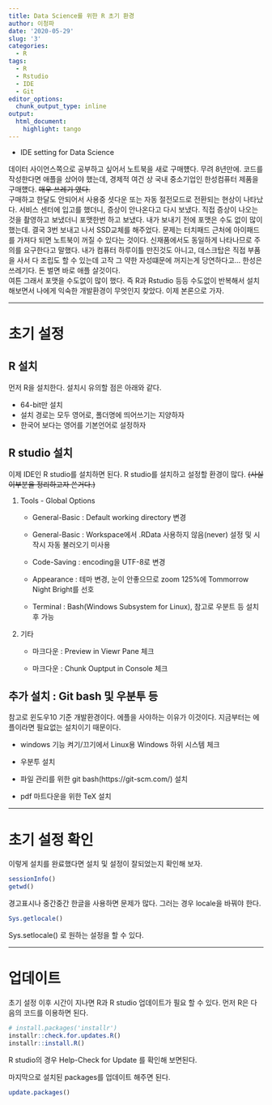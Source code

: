 ```yaml
---
title: Data Science를 위한 R 초기 환경
author: 이청파
date: '2020-05-29'
slug: '3'
categories:
  - R
tags:
  - R
  - Rstudio
  - IDE
  - Git
editor_options: 
  chunk_output_type: inline
output: 
  html_document: 
    highlight: tango
---
```




- IDE setting for Data Science

데이터 사이언스쪽으로 공부하고 싶어서 노트북을 새로 구매헀다. 무려 8년만에. 코드를 작성한다면 애플을 샀어야 했는데, 경제적 여건 상 국내 중소기업인 한성컴퓨터 제품을 구매헀다. ~~매우 쓰레기 였다.~~   
구매하고 한달도 안되어서 사용중 셧다운 또는 자동 절전모드로 전환되는 현상이 나타났다. 서비스 센터에 입고를 했더니, 증상이 안나온다고 다시 보냈다. 직접 증상이 나오는 것을 촬영하고 보냈더니 포맷한번 하고 보냈다. 내가 보내기 전에 포맷은 수도 없이 많이 했는데. 결국 3번 보내고 나서 SSD교체를 해주었다. 문제는 터치패드 근처에 아이패드를 가져다 되면 노트북이 꺼질 수 있다는 것이다. 신재품에서도 동일하게 나타나므로 주의를 요구한다고 말했다. 내가 컴퓨터 하루이틀 만진것도 아니고, 데스크탑은 직접 부품을 사서 다 조립도 할 수 있는데 고작 그 약한 자성떄문에 꺼지는게 당연하다고... 한성은 쓰레기다. 돈 벌면 바로 애플 살것이다.   
여튼 그래서 포맷을 수도없이 많이 했다. 즉 R과 Rstudio 등등 수도없이 반복해서 설치해보면서 나에게 익숙한 개발환경이 무엇인지 찾았다. 이제 본론으로 가자.   

---- 

# 초기 설정 

## R 설치

먼저 R을 설치한다. 설치시 유의할 점은 아래와 같다. 

   * 64-bit만 설치   
   * 설치 경로는 모두 영어로, 폴더명에 띄어쓰기는 지양하자   
   * 한국어 보다는 영어를 기본언어로 설정하자   

## R studio 설치   

이제 IDE인 R studio를 설치하면 된다. R studio를 설치하고 설정할 환경이 많다. ~~(사실 이부분을 정리하고자 쓴거다.)~~

1. Tools - Global Options

   * General-Basic : Default working directory 변경

   * General-Basic : Workspace에서 .RData 사용하지 않음(never) 설정 및 시작시 자동 불러오기 미사용

   * Code-Saving : encoding을 UTF-8로 변경

   * Appearance : 테마 변경,  눈이 안좋으므로 zoom 125%에 Tommorrow Night Bright를 선호

   * Terminal : Bash(Windows Subsystem for Linux), 참고로 우분트 등 설치후 가능

2. 기타

   * 마크다운 : Preview in Viewr Pane 체크

   * 마크다운 : Chunk Ouptput in Console 체크


## 추가 설치  : Git bash 및 우분투 등

참고로 윈도우10 기준 개발환경이다. 에플을 사야하는 이유가 이것이다. 지금부터는 에플이라면 필요없는 설치이기 때문이다.

   * windows 기능 켜기/끄기에서 Linux용 Windows 하위 시스템 체크   

   * 우분투 설치  

   * 파일 관리를 위한 git bash(https://git-scm.com/) 설치   

   * pdf 마트다운을 위한 TeX 설치

---- 

# 초기 설정 확인

이렇게 설치를 완료했다면 설치 및 설정이 잘되었는지 확인해 보자.

```r
sessionInfo()
getwd()
```

경고표시나 중간중간 한글을 사용하면 문제가 많다. 그러는 경우 locale을 바꿔야 한다.
```r
Sys.getlocale()
```

Sys.setlocale() 로 원하는 설정을 할 수 있다.

---- 

# 업데이트

초기 설정 이후 시간이 지나면 R과 R studio 업데이트가 필요 할 수 있다. 먼저 R은 다음의 코드를 이용하면 된다.

```r
# install.packages('installr')
installr::check.for.updates.R()
installr::install.R()
```

R studio의 경우 Help-Check for Update 를 확인해 보면된다. 

마지막으로 설치된 packages를 업데이트 해주면 된다. 

```r
update.packages()
```
